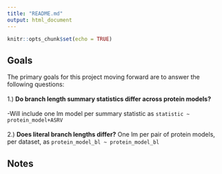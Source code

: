 ```yaml
---
title: "README.md"
output: html_document
---
```


```r
knitr::opts_chunk$set(echo = TRUE)
```

## Goals
The primary goals for this project moving forward are to answer the following questions: 
 <br><br>
	1.) **Do branch length summary statistics differ across protein models?**
	 <br><br>
	   -Will include one lm model per summary statistic as `statistic ~ protein_model+ASRV`
	   <br><br>
	2.) **Does literal branch lengths differ?**
	   One lm per pair of protein models, per dataset, as `protein_model_bl ~ protein_model_bl`

## Notes





